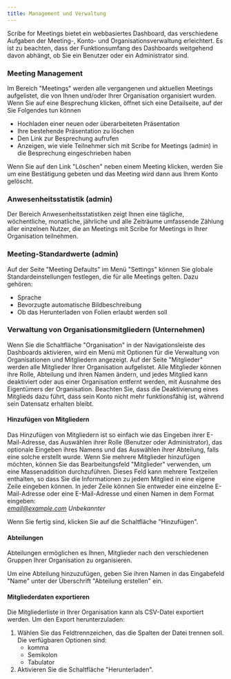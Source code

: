 ```yaml
---
title: Management und Verwaltung
---
```



Scribe for Meetings bietet ein webbasiertes Dashboard, das verschiedene Aufgaben der Meeting-, Konto- und Organisationsverwaltung erleichtert.
Es ist zu beachten, dass der Funktionsumfang des Dashboards weitgehend davon abhängt, ob Sie ein Benutzer oder ein Administrator sind.

### Meeting Management

Im Bereich "Meetings" werden alle vergangenen und aktuellen Meetings aufgelistet, die von Ihnen und/oder Ihrer Organisation organisiert wurden. Wenn Sie auf eine Besprechung klicken, öffnet sich eine Detailseite, auf der Sie Folgendes tun können
* Hochladen einer neuen oder überarbeiteten Präsentation
* Ihre bestehende Präsentation zu löschen
* Den Link zur Besprechung aufrufen
* Anzeigen, wie viele Teilnehmer sich mit Scribe for Meetings (admin) in die Besprechung eingeschrieben haben

Wenn Sie auf den Link "Löschen" neben einem Meeting klicken, werden Sie um eine Bestätigung gebeten und das Meeting wird dann aus Ihrem Konto gelöscht.

### Anwesenheitsstatistik (admin)

Der Bereich Anwesenheitsstatistiken zeigt Ihnen eine tägliche, wöchentliche, monatliche, jährliche und alle Zeiträume umfassende Zählung aller einzelnen Nutzer, die an Meetings mit Scribe for Meetings in Ihrer Organisation teilnehmen.

### Meeting-Standardwerte (admin)

Auf der Seite "Meeting Defaults" im Menü "Settings" können Sie globale Standardeinstellungen festlegen, die für alle Meetings gelten. Dazu gehören:
* Sprache
* Bevorzugte automatische Bildbeschreibung
* Ob das Herunterladen von Folien erlaubt werden soll

### Verwaltung von Organisationsmitgliedern (Unternehmen)

Wenn Sie die Schaltfläche "Organisation" in der Navigationsleiste des Dashboards aktivieren, wird ein Menü mit Optionen für die Verwaltung von Organisationen und Mitgliedern angezeigt. Auf der Seite "Mitglieder" werden alle Mitglieder Ihrer Organisation aufgelistet. Alle Mitglieder können ihre Rolle, Abteilung und ihren Namen ändern, und jedes Mitglied kann deaktiviert oder aus einer Organisation entfernt werden, mit Ausnahme des Eigentümers der Organisation. Beachten Sie, dass die Deaktivierung eines Mitglieds dazu führt, dass sein Konto nicht mehr funktionsfähig ist, während sein Datensatz erhalten bleibt.

#### Hinzufügen von Mitgliedern

Das Hinzufügen von Mitgliedern ist so einfach wie das Eingeben ihrer E-Mail-Adresse, das Auswählen ihrer Rolle (Benutzer oder Administrator), das optionale Eingeben ihres Namens und das Auswählen ihrer Abteilung, falls eine solche erstellt wurde.
Wenn Sie mehrere Mitglieder hinzufügen möchten, können Sie das Bearbeitungsfeld "Mitglieder" verwenden, um eine Massenaddition durchzuführen. Dieses Feld kann mehrere Textzeilen enthalten, so dass Sie die Informationen zu jedem Mitglied in eine eigene Zeile eingeben können. In jeder Zeile können Sie entweder eine einzelne E-Mail-Adresse oder eine E-Mail-Adresse und einen Namen in dem Format eingeben:  
*email@example.com Unbekannter*

Wenn Sie fertig sind, klicken Sie auf die Schaltfläche "Hinzufügen". 

#### Abteilungen

Abteilungen ermöglichen es Ihnen, Mitglieder nach den verschiedenen Gruppen Ihrer Organisation zu organisieren.

Um eine Abteilung hinzuzufügen, geben Sie ihren Namen in das Eingabefeld "Name" unter der Überschrift "Abteilung erstellen" ein.

#### Mitgliederdaten exportieren

Die Mitgliederliste in Ihrer Organisation kann als CSV-Datei exportiert werden. Um den Export herunterzuladen:
1. Wählen Sie das Feldtrennzeichen, das die Spalten der Datei trennen soll. Die verfügbaren Optionen sind:
    * komma
    * Semikolon
    * Tabulator
1. Aktivieren Sie die Schaltfläche "Herunterladen".

